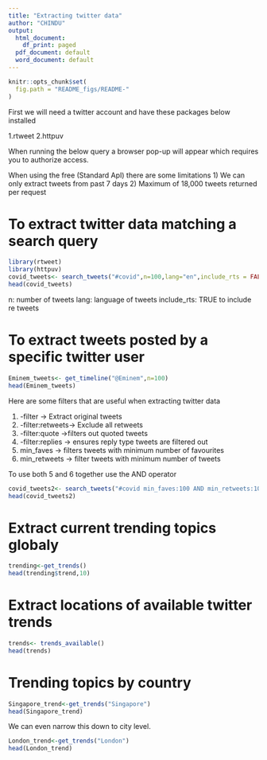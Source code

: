 ```yaml
---
title: "Extracting twitter data"
author: "CHINDU"
output:
  html_document:
    df_print: paged
  pdf_document: default
  word_document: default
---
```


```r
knitr::opts_chunk$set(
  fig.path = "README_figs/README-"
)
```

First we will need a twitter account and have these packages below installed

1.rtweet
2.httpuv

When running the below query a browser pop-up will appear which requires you to authorize access.

When using the free (Standard ApI) there are some limitations
1) We can only extract tweets from past 7 days
2) Maximum of 18,000 tweets returned per request

# To extract twitter data matching a search query
```r
library(rtweet)
library(httpuv)
covid_tweets<- search_tweets("#covid",n=100,lang="en",include_rts = FALSE)
head(covid_tweets)
```
n: number of tweets
lang: language of tweets
include_rts: TRUE to include re tweets

# To extract tweets posted by a specific twitter user
```r
Eminem_tweets<- get_timeline("@Eminem",n=100)
head(Eminem_tweets)
```

Here are some filters that are useful when extracting twitter data

1) -filter -> Extract original tweets
2) -filter:retweets-> Exclude all retweets
3) -filter:quote ->filters out quoted tweets
4) -filter:replies -> ensures reply type tweets are filtered out
5) min_faves -> filters tweets with minimum number of favourites
6) min_retweets -> filter tweets with minimum number of tweets

To use both 5 and 6 together use the AND operator

```r
covid_tweets2<- search_tweets("#covid min_faves:100 AND min_retweets:1000",n=100,lang="en",include_rts = FALSE)
head(covid_tweets2)
```

# Extract current trending topics globaly
```r
trending<-get_trends()
head(trending$trend,10)
```

# Extract locations of available twitter trends
```r
trends<- trends_available()
head(trends)
```

# Trending topics by country
```r
Singapore_trend<-get_trends("Singapore")
head(Singapore_trend)
```
We can even narrow this down to city level.

```r
London_trend<-get_trends("London")
head(London_trend)
```
